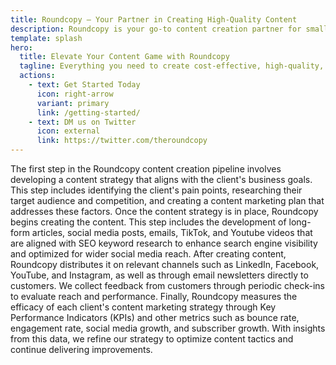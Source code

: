 ```yaml
---
title: Roundcopy — Your Partner in Creating High-Quality Content
description: Roundcopy is your go-to content creation partner for small to medium-sized businesses, early-stage startups, and agencies. We combine human creativity and expertise with AI-powered tools to produce fast, original, unique, and high-quality content that resonates with your audience.
template: splash
hero:
  title: Elevate Your Content Game with Roundcopy
  tagline: Everything you need to create cost-effective, high-quality, and original content that stands out. Fast, efficient, and true to your brand identity.
  actions:
    - text: Get Started Today
      icon: right-arrow
      variant: primary
      link: /getting-started/
    - text: DM us on Twitter
      icon: external
      link: https://twitter.com/theroundcopy
---
```



<CardGrid stagger>
  <Card title="Step 1: Strategy" icon="puzzle">
    The first step in the Roundcopy content creation pipeline involves developing a content strategy that aligns with the client's business goals. This step includes identifying the client's pain points, researching their target audience and competition, and creating a content marketing plan that addresses these factors.
  </Card>
  <Card title="Step 2: Content Development" icon="pen">
    Once the content strategy is in place, Roundcopy begins creating the content. This step includes the development of long-form articles, social media posts, emails, TikTok, and Youtube videos that are aligned with SEO keyword research to enhance search engine visibility and optimized for wider social media reach.
  </Card>
  <Card title="Step 3: Content Distribution" icon="rocket">
    After creating content, Roundcopy distributes it on relevant channels such as LinkedIn, Facebook, YouTube, and Instagram, as well as through email newsletters directly to customers. We collect feedback from customers through periodic check-ins to evaluate reach and performance.
  </Card>
  <Card title="Step 4: Performance Metrics" icon="setting">
    Finally, Roundcopy measures the efficacy of each client's content marketing strategy through Key Performance Indicators (KPIs) and other metrics such as bounce rate, engagement rate, social media growth, and subscriber growth. With insights from this data, we refine our strategy to optimize content tactics and continue delivering improvements.
  </Card>
</CardGrid>